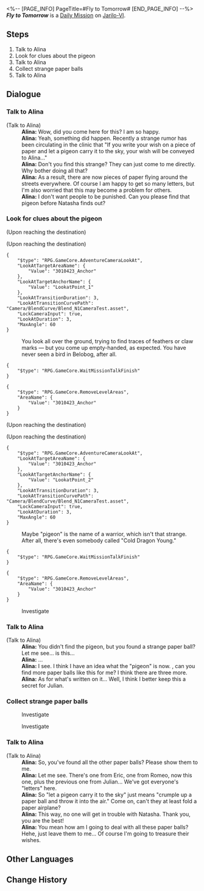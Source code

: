 <%-- [PAGE_INFO]
PageTitle=#Fly to Tomorrow#
[END_PAGE_INFO] --%>
{{Stub|Dialogue.}}
{{Mission Infobox
|id            = 3010105
|title         = 
|image         = <!--Mission Fly to Tomorrow.png-->
|type          = Daily
|event_name    = 
|chapter       = 
|requirements  = {{subst:void|<!--Unknown: {"Type":"Manual"}-->}}
|summary       = <!--official mission summary from Fate's Atlas-->
|characters    = Alina; Trailblazer
|startLocation = [[Jarilo-VI]] - [[Boulder Town]]
|world         = Jarilo-VI
|area          = Boulder Town
|prev          = 
|next          = 
|rewards       = Credit*5,000
}}
'''''Fly to Tomorrow''''' is a [[Daily Mission]] on [[Jarilo-VI]].

==Steps==
# Talk to Alina
# Look for clues about the pigeon
# Talk to Alina
# Collect strange paper balls
# Talk to Alina

<!--
==Gameplay Notes==

--><!--
==Trial Character==

-->
==Dialogue==
{{Stub Dialogue}}

===Talk to Alina{{subst:void|<!--301042301-->}}===
{{Mission Description|type=daily|location=Boulder Town|Alina, a girl in Boulder Town, is upset about something. Go talk to her.}}
{{Dialogue Start}}

;(Talk to Alina)
:'''Alina:''' Wow, did you come here for this? I am so happy.
:'''Alina:''' Yeah, something did happen. Recently a strange rumor has been circulating in the clinic that "If you write your wish on a piece of paper and let a pigeon carry it to the sky, your wish will be conveyed to Alina..."
:'''Alina:''' Don't you find this strange? They can just come to me directly. Why bother doing all that?
:'''Alina:''' As a result, there are now pieces of paper flying around the streets everywhere. Of course I am happy to get so many letters, but I'm also worried that this may become a problem for others.
:'''Alina:''' I don't want people to be punished. Can you please find that pigeon before Natasha finds out?
{{Dialogue End}}

===Look for clues about the pigeon{{subst:void|<!--301042302-->}}===
{{Mission Description|type=daily|location=Boulder Town|update|A pigeon that carries the dreams of children is flying around above Boulder Town. Bring it back to Alina before others find it.}}
{{Dialogue Start}}
;(Upon reaching the destination)

;(Upon reaching the destination)
<pre>{
	"$type": "RPG.GameCore.AdventureCameraLookAt",
	"LookAtTargetAreaName": {
		"Value": "3010423_Anchor"
	},
	"LookAtTargetAnchorName": {
		"Value": "LookatPoint_1"
	},
	"LookAtTransitionDuration": 3,
	"LookAtTransitionCurvePath": "Camera/BlendCurve/Blend_N1CameraTest.asset",
	"LockCameraInput": true,
	"LookAtDuration": 3,
	"MaxAngle": 60
}</pre>
:You look all over the ground, trying to find traces of feathers or claw marks &mdash; but you come up empty-handed, as expected. You have never seen a bird in Belobog, after all.
<pre>{
	"$type": "RPG.GameCore.WaitMissionTalkFinish"
}</pre>
<pre>{
	"$type": "RPG.GameCore.RemoveLevelAreas",
	"AreaName": {
		"Value": "3010423_Anchor"
	}
}</pre>
;(Upon reaching the destination)

;(Upon reaching the destination)
<pre>{
	"$type": "RPG.GameCore.AdventureCameraLookAt",
	"LookAtTargetAreaName": {
		"Value": "3010423_Anchor"
	},
	"LookAtTargetAnchorName": {
		"Value": "LookatPoint_2"
	},
	"LookAtTransitionDuration": 3,
	"LookAtTransitionCurvePath": "Camera/BlendCurve/Blend_N1CameraTest.asset",
	"LockCameraInput": true,
	"LookAtDuration": 3,
	"MaxAngle": 60
}</pre>
:Maybe "pigeon" is the name of a warrior, which isn't that strange. After all, there's even somebody called "Cold Dragon Young."
<pre>{
	"$type": "RPG.GameCore.WaitMissionTalkFinish"
}</pre>
<pre>{
	"$type": "RPG.GameCore.RemoveLevelAreas",
	"AreaName": {
		"Value": "3010423_Anchor"
	}
}</pre>

:{{DIcon|!}} Investigate
{{Dialogue End}}

===Talk to Alina{{subst:void|<!--301042303-->}}===
{{Mission Description|type=daily|location=Boulder Town|update|You didn't find a pigeon, but you found a suspicious paper ball. Go talk to Alina.}}
{{Dialogue Start}}

;(Talk to Alina)
:'''Alina:''' You didn't find the pigeon, but you found a strange paper ball? Let me see... is this...
:'''Alina:''' ...
:'''Alina:''' I see. I think I have an idea what the "pigeon" is now. {{MC|m=Sir|f=Ma'am}}, can you find more paper balls like this for me? I think there are three more.
:'''Alina:''' As for what's written on it... Well, I think I better keep this a secret for Julian.
{{Dialogue End}}

===Collect strange paper balls{{subst:void|<!--301042306-->}}===
{{Mission Description|type=daily|location=Boulder Town|update|Alina hopes that you can bring her more balls of paper. You decide to walk some more around Boulder Town...}}
{{Dialogue Start}}

:{{DIcon|!}} Investigate

:{{DIcon|!}} Investigate
{{Dialogue End}}

===Talk to Alina{{subst:void|<!--301042308-->}}===
{{Mission Description|type=daily|location=Boulder Town|update|There are strange balls of paper scattered around Boulder Town. You begin to understand why Alina is worried...}}
{{Dialogue Start}}

;(Talk to Alina)
:'''Alina:''' So, you've found all the other paper balls? Please show them to me.
:'''Alina:''' Let me see. There's one from Eric, one from Romeo, now this one, plus the previous one from Julian... We've got everyone's "letters" here.
:'''Alina:''' So "let a pigeon carry it to the sky" just means "crumple up a paper ball and throw it into the air." Come on, can't they at least fold a paper airplane?
:'''Alina:''' This way, no one will get in trouble with Natasha. Thank you, you are the best!
:'''Alina:''' You mean how am I going to deal with all these paper balls? Hehe, just leave them to me... Of course I'm going to treasure their wishes.
{{Dialogue End}}

==Other Languages==
{{Other Languages
|en   = Fly to Tomorrow
|zhs  = 飞向明天
|zht  = 飛向明天
|ja   = いざ明日へ
|ko   = 내일로의 비행
|es   = Volar hacia el mañana
|fr   = Envol vers demain
|ru   = Полёт к новому дню
|th   = ทะยานสู่วันพรุ่งนี้
|vi   = Bay Đến Ngày Mai
|de   = Flug nach Morgen
|id   = Terbang ke Esok Hari
|pt   = Voe Para o Amanhã
}}

==Change History==
{{Change History|1.0}}
